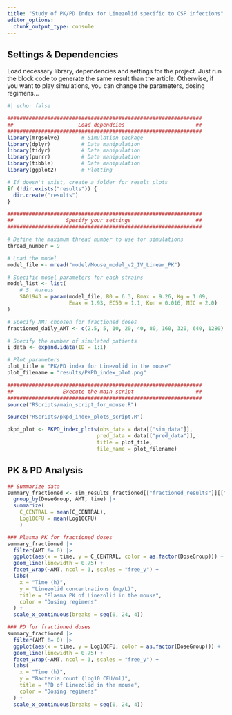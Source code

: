 ```yaml
---
title: "Study of PK/PD Index for Linezolid specific to CSF infections"
editor_options: 
  chunk_output_type: console
---
```


## Settings & Dependencies

Load necessary library, dependencies and settings for the project. Just run the block code to generate the same result than the article. Otherwise, if you want to play simulations, you can change the parameters, dosing regimens...

```r
#| echo: false

###############################################################
##                     Load dependcies                       ##
###############################################################
library(mrgsolve)       # Simulation package
library(dplyr)          # Data manipulation
library(tidyr)          # Data manipulation
library(purrr)          # Data manipulation
library(tibble)         # Data manipulation
library(ggplot2)        # Plotting

# If doesn't exist, create a folder for result plots
if (!dir.exists("results")) {
  dir.create("results")
}

###############################################################
##                 Specify your settings                     ##
###############################################################

# Define the maximum thread number to use for simulations
thread_number = 9

# Load the model
model_file <- mread("model/Mouse_model_v2_IV_Linear_PK")

# Specific model parameters for each strains
model_list <- list(
    # S. Aureus
    SA01943 = param(model_file, B0 = 6.3, Bmax = 9.26, Kg = 1.09,
                    Emax = 1.93, EC50 = 1.1, Kon = 0.016, MIC = 2.0)
)

# Specify AMT choosen for fractioned doses
fractioned_daily_AMT <- c(2.5, 5, 10, 20, 40, 80, 160, 320, 640, 1280)

# Specify the number of simulated patients
i_data <- expand.idata(ID = 1:1)

# Plot parameters
plot_title = "PK/PD index for Linezolid in the mouse"
plot_filename = "results/PKPD_index_plot.png"

###############################################################
##                Execute the main script                    ##
###############################################################
source("RScripts/main_script_for_mouse.R")

source("RScripts/pkpd_index_plots_script.R")

pkpd_plot <- PKPD_index_plots(obs_data = data[["sim_data"]], 
                             pred_data = data[["pred_data"]], 
                             title = plot_tile,
                             file_name = plot_filename)
```

## PK & PD Analysis

```r
## Summarize data
summary_fractioned <- sim_results_fractioned[["fractioned_results"]][["SA6538p"]] |>
  group_by(DoseGroup, AMT, time) |>
  summarize(
    C_CENTRAL = mean(C_CENTRAL),
    Log10CFU = mean(Log10CFU)
    )

### Plasma PK for fractioned doses
summary_fractioned |>
  filter(AMT != 0) |>
  ggplot(aes(x = time, y = C_CENTRAL, color = as.factor(DoseGroup))) +
  geom_line(linewidth = 0.75) +
  facet_wrap(~AMT, ncol = 3, scales = "free_y") +
  labs(
    x = "Time (h)", 
    y = "Linezolid concentrations (mg/L)", 
    title = "Plasma PK of Linezolid in the mouse",
    color = "Dosing regimens"
  ) +
  scale_x_continuous(breaks = seq(0, 24, 4))

### PD for fractioned doses
summary_fractioned |>
  filter(AMT != 0) |>
  ggplot(aes(x = time, y = Log10CFU, color = as.factor(DoseGroup))) +
  geom_line(linewidth = 0.75) +
  facet_wrap(~AMT, ncol = 3, scales = "free_y") +
  labs(
    x = "Time (h)", 
    y = "Bacteria count (log10 CFU/ml)", 
    title = "PD of Linezolid in the mouse",
    color = "Dosing regimens"
  ) +
  scale_x_continuous(breaks = seq(0, 24, 4))
```
